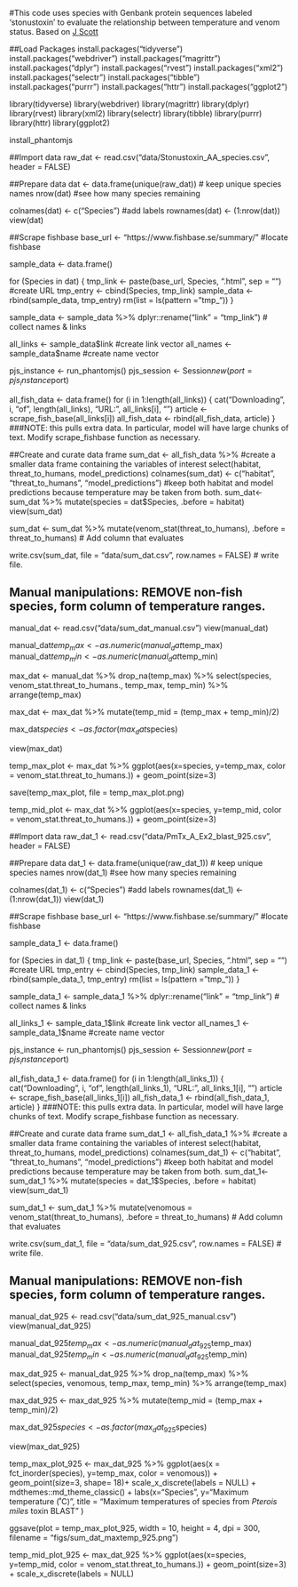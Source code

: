 #This code uses species with Genbank protein sequences labeled 'stonustoxin' to evaluate the relationship between temperature and venom status. Based on [J Scott](https://istmobiome.rbind.io/project/betancur-r-fish-tree/)

##Load Packages
install.packages("tidyverse")
install.packages("webdriver")
install.packages("magrittr")
install.packages("dplyr")
install.packages("rvest")
install.packages("xml2")
install.packages("selectr")
install.packages("tibble")
install.packages("purrr")
install.packages("httr")
install.packages("ggplot2")

library(tidyverse)
library(webdriver)
library(magrittr)
library(dplyr)
library(rvest)
library(xml2)
library(selectr)
library(tibble)
library(purrr)
library(httr)
library(ggplot2)

install_phantomjs

##Import data
raw_dat <- read.csv("data/Stonustoxin_AA_species.csv", header = FALSE)

##Prepare data
dat <- data.frame(unique(raw_dat)) # keep unique species names
nrow(dat) #see how many species remaining

colnames(dat) <- c("Species") #add labels
rownames(dat) <- (1:nrow(dat))
view(dat)

##Scrape fishbase
base_url <- "https://www.fishbase.se/summary/" #locate fishbase

sample_data <- data.frame()

for (Species in dat) {
     tmp_link <- paste(base_url, Species, ".html", sep = "") #create URL
     tmp_entry <- cbind(Species, tmp_link)
     sample_data <- rbind(sample_data, tmp_entry)
     rm(list = ls(pattern = "tmp_"))
}

sample_data <- sample_data %>% dplyr::rename("link" = "tmp_link") # collect names & links

all_links <- sample_data$link #create link vector
all_names <- sample_data$name #create name vector

pjs_instance <- run_phantomjs()
pjs_session <- Session$new(port = pjs_instance$port)

all_fish_data <- data.frame()
for (i in 1:length(all_links)) {
  cat("Downloading", i, "of", length(all_links), "URL:", all_links[i], "\n")
  article <- scrape_fish_base(all_links[i])
  all_fish_data <- rbind(all_fish_data, article)
} ###NOTE: this pulls extra data. In particular, model will have large chunks of text. Modify scrape_fishbase function as necessary. 

##Create and curate data frame
sum_dat <- all_fish_data %>% #create a smaller data frame containing the variables of interest
  select(habitat, threat_to_humans, model_predictions)
colnames(sum_dat) <- c("habitat", "threat_to_humans", "model_predictions") #keep both habitat and model predictions because temperature may be taken from both.
sum_dat<- sum_dat %>% mutate(species = dat$Species, .before = habitat)
view(sum_dat) 

sum_dat <- sum_dat %>% mutate(venom_stat(threat_to_humans), .before = threat_to_humans) # Add column that evaluates 

write.csv(sum_dat, file = "data/sum_dat.csv", row.names = FALSE) # write file. 

## Manual manipulations: REMOVE non-fish species, form column of temperature ranges.

manual_dat <- read.csv("data/sum_dat_manual.csv")
view(manual_dat)

manual_dat$temp_max <- as.numeric(manual_dat$temp_max)
manual_dat$temp_min <- as.numeric(manual_dat$temp_min)


max_dat <- manual_dat %>%
  drop_na(temp_max) %>% 
  select(species, venom_stat.threat_to_humans., temp_max, temp_min) %>% 
  arrange(temp_max)
  
max_dat <- max_dat %>%
  mutate(temp_mid = (temp_max + temp_min)/2)
  
  max_dat$species<- as.factor(max_dat$species)

view(max_dat)

temp_max_plot <- max_dat %>% 
  ggplot(aes(x=species, y=temp_max, color = venom_stat.threat_to_humans.)) +
  geom_point(size=3)

save(temp_max_plot, file = temp_max_plot.png)

temp_mid_plot <- max_dat %>% 
  ggplot(aes(x=species, y=temp_mid, color = venom_stat.threat_to_humans.)) +
  geom_point(size=3)



##Import data
raw_dat_1 <- read.csv("data/PmTx_A_Ex2_blast_925.csv", header = FALSE)

##Prepare data
dat_1 <- data.frame(unique(raw_dat_1)) # keep unique species names
nrow(dat_1) #see how many species remaining

colnames(dat_1) <- c("Species") #add labels
rownames(dat_1) <- (1:nrow(dat_1))
view(dat_1)

##Scrape fishbase
base_url <- "https://www.fishbase.se/summary/" #locate fishbase

sample_data_1 <- data.frame()

for (Species in dat_1) {
     tmp_link <- paste(base_url, Species, ".html", sep = "") #create URL
     tmp_entry <- cbind(Species, tmp_link)
     sample_data_1 <- rbind(sample_data_1, tmp_entry)
     rm(list = ls(pattern = "tmp_"))
}

sample_data_1 <- sample_data_1 %>% dplyr::rename("link" = "tmp_link") # collect names & links

all_links_1 <- sample_data_1$link #create link vector
all_names_1 <- sample_data_1$name #create name vector

pjs_instance <- run_phantomjs()
pjs_session <- Session$new(port = pjs_instance$port)

all_fish_data_1 <- data.frame()
for (i in 1:length(all_links_1)) {
  cat("Downloading", i, "of", length(all_links_1), "URL:", all_links_1[i], "\n")
  article <- scrape_fish_base(all_links_1[i])
  all_fish_data_1 <- rbind(all_fish_data_1, article)
} ###NOTE: this pulls extra data. In particular, model will have large chunks of text. Modify scrape_fishbase function as necessary. 

##Create and curate data frame
sum_dat_1 <- all_fish_data_1 %>% #create a smaller data frame containing the variables of interest
  select(habitat, threat_to_humans, model_predictions)
colnames(sum_dat_1) <- c("habitat", "threat_to_humans", "model_predictions") #keep both habitat and model predictions because temperature may be taken from both.
sum_dat_1<- sum_dat_1 %>% mutate(species = dat_1$Species, .before = habitat)
view(sum_dat_1) 

sum_dat_1 <- sum_dat_1 %>% mutate(venomous = venom_stat(threat_to_humans), .before = threat_to_humans) # Add column that evaluates 

write.csv(sum_dat_1, file = "data/sum_dat_925.csv", row.names = FALSE) # write file. 

## Manual manipulations: REMOVE non-fish species, form column of temperature ranges.

manual_dat_925 <- read.csv("data/sum_dat_925_manual.csv")
view(manual_dat_925)

manual_dat_925$temp_max <- as.numeric(manual_dat_925$temp_max)
manual_dat_925$temp_min <- as.numeric(manual_dat_925$temp_min)


max_dat_925 <- manual_dat_925 %>%
  drop_na(temp_max) %>% 
  select(species, venomous, temp_max, temp_min) %>% 
  arrange(temp_max)
  
max_dat_925 <- max_dat_925 %>%
  mutate(temp_mid = (temp_max + temp_min)/2)
  
  max_dat_925$species<- as.factor(max_dat_925$species)

view(max_dat_925)

temp_max_plot_925 <- max_dat_925 %>% 
  ggplot(aes(x = fct_inorder(species), y=temp_max, color = venomous)) +
  geom_point(size=3, shape= 18)+
  scale_x_discrete(labels = NULL) +
  mdthemes::md_theme_classic() +
  labs(x="Species", y="Maximum temperature (˚C)", title = "Maximum temperatures of species from *Pterois miles* toxin BLAST" )
  
ggsave(plot = temp_max_plot_925, width = 10, height = 4, dpi = 300, filename = "figs/sum_dat_maxtemp_925.png")

temp_mid_plot_925 <- max_dat_925 %>% 
  ggplot(aes(x=species, y=temp_mid, color = venom_stat.threat_to_humans.)) +
  geom_point(size=3) +
  scale_x_discrete(labels = NULL)

